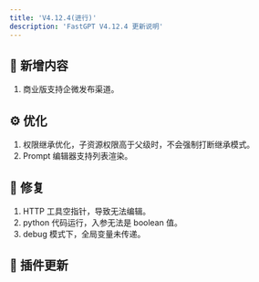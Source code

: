 ```yaml
---
title: 'V4.12.4(进行)'
description: 'FastGPT V4.12.4 更新说明'
---
```



## 🚀 新增内容

1. 商业版支持企微发布渠道。

## ⚙️ 优化

1. 权限继承优化，子资源权限高于父级时，不会强制打断继承模式。
2. Prompt 编辑器支持列表渲染。

## 🐛 修复

1. HTTP 工具空指针，导致无法编辑。
2. python 代码运行，入参无法是 boolean 值。
3. debug 模式下，全局变量未传递。

## 🔨 插件更新

